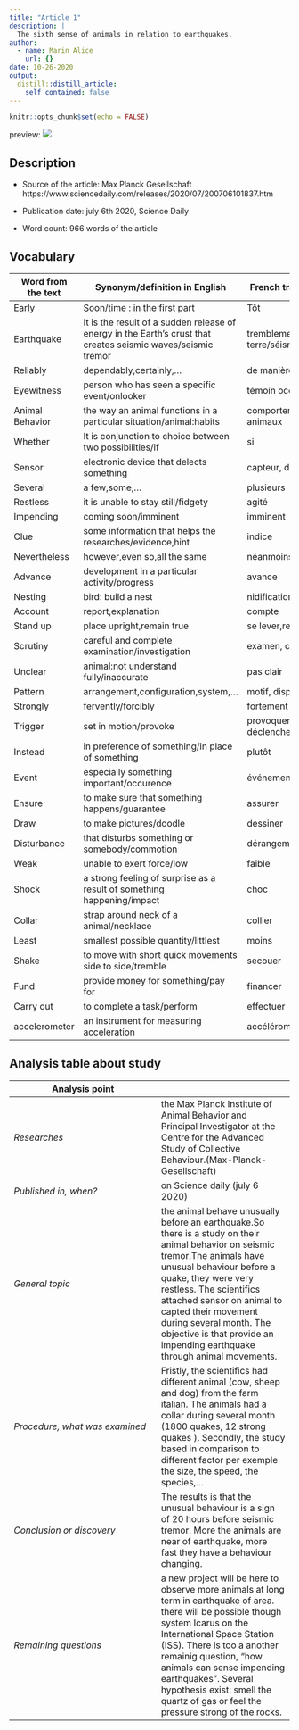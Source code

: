 ```yaml
---
title: "Article 1"
description: |
  The sixth sense of animals in relation to earthquakes.
author:
  - name: Marin Alice
    url: {}
date: 10-26-2020
output:
  distill::distill_article:
    self_contained: false
---
```


```r
knitr::opts_chunk$set(echo = FALSE)
```


preview: ![](earthquake and chicken.jpg)

## Description 

* Source of the article: Max Planck Gesellschaft
https://www.sciencedaily.com/releases/2020/07/200706101837.htm 

* Publication date: july 6th 2020, Science Daily

* Word count: 966 words of the article

## Vocabulary

**Word from the text** | **Synonym/definition in English** | **French translation**
-----------------------|-----------------------------------|--------------------------
Early                  |Soon/time : in the first part      |Tôt                       
Earthquake             |It is the result of a sudden release of energy in the Earth's crust that creates seismic waves/seismic tremor                                       |tremblement de terre/séisme
Reliably               |dependably,certainly,...           | de manière fiable                         
Eyewitness             |person who has seen a specific event/onlooker   |témoin occulaire                      
Animal Behavior        |the way an animal functions in a particular situation/animal:habits                              |comportement des animaux
Whether                | It is conjunction to choice between two possibilities/if  |si                  
Sensor                 |electronic device that delects something  |capteur, détecteur
Several                |a few,some,...                     |plusieurs
Restless               |it is unable to stay still/fidgety |agité
Impending              |coming soon/imminent               |imminent
Clue                   |some information that helps the researches/evidence,hint  |indice
Nevertheless           |however,even so,all the same       |néanmoins,toutefois
Advance                |development in a particular activity/progress |avance
Nesting                |bird: build a nest                 |nidification
Account                |report,explanation                 |compte
Stand up               |place upright,remain true          |se lever,relever
Scrutiny               |careful and complete examination/investigation  |examen, contrôle
Unclear                |animal:not understand fully/inaccurate |pas clair
Pattern                |arrangement,configuration,system,... |motif, disposition
Strongly               |fervently/forcibly                 |fortement
Trigger                |set in motion/provoke              |provoquer, déclencher
Instead                |in preference of something/in place of something |plutôt
Event                  |especially something important/occurence |événement
Ensure                 |to make sure that something happens/guarantee |assurer
Draw                   |to make pictures/doodle            |dessiner
Disturbance            |that disturbs something or somebody/commotion |dérangement
Weak                   |unable to exert force/low          |faible
Shock                  |a strong feeling of surprise as a result of something happening/impact |choc
Collar                 |strap around neck of a animal/necklace  |collier
Least                  |smallest possible quantity/littlest  |moins
Shake                  |to move with short quick movements side to side/tremble |secouer
Fund                   |provide money for something/pay for |financer
Carry out              |to complete a task/perform  |effectuer
accelerometer          |an instrument for measuring acceleration | accéléromètre

## Analysis table about study

**Analysis point**            |
------------------------------|---------------------------
*Researches*                  |the Max Planck Institute of Animal Behavior and Principal Investigator at the Centre for the Advanced Study of Collective Behaviour.(Max-Planck-Gesellschaft)
*Published in, when?*         |on Science daily (july 6 2020)
*General topic*               |the animal behave unusually before an earthquake.So there is a study on their animal behavior on seismic tremor.The animals have unusual behaviour before a quake, they were very restless. The scientifics attached sensor on animal to capted their movement during several month. The objective is that provide an impending earthquake through animal movements.
*Procedure, what was examined*|Fristly, the scientifics had different animal (cow, sheep and dog) from the farm italian. The animals had a collar during several month (1800 quakes, 12 strong quakes ). Secondly, the study based in comparison to different factor per exemple the size, the speed, the species,...
*Conclusion or discovery*     |The results is that the unusual behaviour is a sign of 20 hours before seismic tremor. More the animals are near of earthquake, more fast they have a behaviour changing.
*Remaining questions*         | a new project will be here to observe more animals at long term in earthquake of area. there will be possible though system Icarus on the International Space Station (ISS). There is too a another remainig question, "how animals can sense impending earthquakes". Several hypothesis exist: smell the quartz of gas or feel the pressure strong of the rocks.
